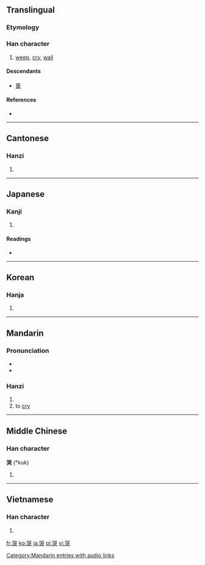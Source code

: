 ==Translingual==

===Etymology===
{{Han compound|吅|犬|c1=s|c2=p|t2=獄|ls=psc}}

===Han character===
{{Han char|rn=30|rad=口|as=07|sn=10|four=6643<sub>0</sub>|canj=口口戈大 (RRIK)|ids=⿱吅犬}}

# [[weep]], [[cry]], [[wail]]

====Descendants====
* [[喪]]

====References====
* {{Han ref|kx=0190.250|dkj=03658|dj=0410.060|hdz=10629.020|uh=54ED|ud=21741|bh=ADFA|bd=44538}}

----

==Cantonese==

===Hanzi===
{{yue-hanzi|jyut=|y=huk1}}

# {{defn|Cantonese|sort=口07}}

----

==Japanese==

===Kanji===
{{ja-kanji|grade=|rs=口07}}

# {{defn|Japanese|sort=口07}}

====Readings====
* {{ja-readings|on=[[こく]] (koku)|kun=[[なく]] (naku)}}

----

==Korean==

===Hanja===
{{ko-hanja|hangeul=곡|rv=gok|mr=kok}}

# {{defn|Korean|sort=口07}}

----

==Mandarin==

===Pronunciation===
* {{IPA|/ku˥/|lang=cmn}}
* {{audio|zh-kū.ogg|audio}}

===Hanzi===
{{cmn-hanzi|pin=[[kū]] ([[ku1]])|wg=k'u<sup>1</sup>}}

# {{defn|Mandarin|sort=口07}}
# to [[cry]]

[[Category:Mandarin entries with audio links]]

----

==Middle Chinese==

===Han character===
'''哭''' (*kuk)<!--note: asterisk indicates that this character appears more than four times in the Tang Dynasty corpus of literature-->

# {{defn|Middle Chinese|sort=口07}}

----

==Vietnamese==

===Han character===
{{vi-hantu|[[khốc]], [[khóc]]|rs=口07}}

# {{defn|Vietnamese|sort=口07}}

[[fr:哭]]
[[ko:哭]]
[[ja:哭]]
[[pl:哭]]
[[vi:哭]]